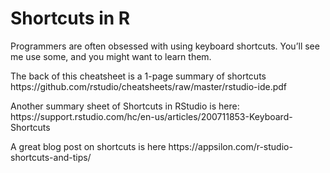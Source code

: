 # Shortcuts in R

Programmers are often obsessed with using keyboard shortcuts.  You'll see me use some, and you might want to learn them. 



The back of this cheatsheet is a 1-page summary of shortcuts 
https://github.com/rstudio/cheatsheets/raw/master/rstudio-ide.pdf

Another summary sheet of Shortcuts in RStudio is here:
https://support.rstudio.com/hc/en-us/articles/200711853-Keyboard-Shortcuts

A great blog post on shortcuts is here
https://appsilon.com/r-studio-shortcuts-and-tips/